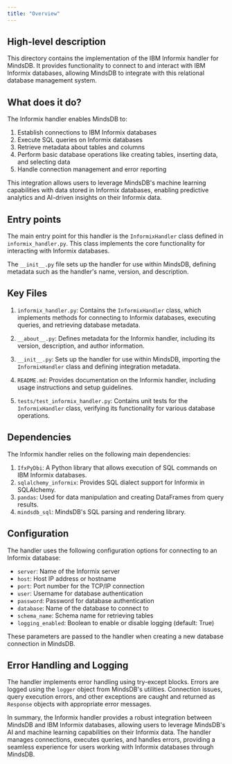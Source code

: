 ```yaml
---
title: "Overview"
---
```


## High-level description
This directory contains the implementation of the IBM Informix handler for MindsDB. It provides functionality to connect to and interact with IBM Informix databases, allowing MindsDB to integrate with this relational database management system.

## What does it do?
The Informix handler enables MindsDB to:
1. Establish connections to IBM Informix databases
2. Execute SQL queries on Informix databases
3. Retrieve metadata about tables and columns
4. Perform basic database operations like creating tables, inserting data, and selecting data
5. Handle connection management and error reporting

This integration allows users to leverage MindsDB's machine learning capabilities with data stored in Informix databases, enabling predictive analytics and AI-driven insights on their Informix data.

## Entry points
The main entry point for this handler is the `InformixHandler` class defined in `informix_handler.py`. This class implements the core functionality for interacting with Informix databases.

The `__init__.py` file sets up the handler for use within MindsDB, defining metadata such as the handler's name, version, and description.

## Key Files
1. `informix_handler.py`: Contains the `InformixHandler` class, which implements methods for connecting to Informix databases, executing queries, and retrieving database metadata.

2. `__about__.py`: Defines metadata for the Informix handler, including its version, description, and author information.

3. `__init__.py`: Sets up the handler for use within MindsDB, importing the `InformixHandler` class and defining integration metadata.

4. `README.md`: Provides documentation on the Informix handler, including usage instructions and setup guidelines.

5. `tests/test_informix_handler.py`: Contains unit tests for the `InformixHandler` class, verifying its functionality for various database operations.

## Dependencies
The Informix handler relies on the following main dependencies:

1. `IfxPyDbi`: A Python library that allows execution of SQL commands on IBM Informix databases.
2. `sqlalchemy_informix`: Provides SQL dialect support for Informix in SQLAlchemy.
3. `pandas`: Used for data manipulation and creating DataFrames from query results.
4. `mindsdb_sql`: MindsDB's SQL parsing and rendering library.

## Configuration
The handler uses the following configuration options for connecting to an Informix database:

- `server`: Name of the Informix server
- `host`: Host IP address or hostname
- `port`: Port number for the TCP/IP connection
- `user`: Username for database authentication
- `password`: Password for database authentication
- `database`: Name of the database to connect to
- `schema_name`: Schema name for retrieving tables
- `logging_enabled`: Boolean to enable or disable logging (default: True)

These parameters are passed to the handler when creating a new database connection in MindsDB.

## Error Handling and Logging
The handler implements error handling using try-except blocks. Errors are logged using the `logger` object from MindsDB's utilities. Connection issues, query execution errors, and other exceptions are caught and returned as `Response` objects with appropriate error messages.

In summary, the Informix handler provides a robust integration between MindsDB and IBM Informix databases, allowing users to leverage MindsDB's AI and machine learning capabilities on their Informix data. The handler manages connections, executes queries, and handles errors, providing a seamless experience for users working with Informix databases through MindsDB.